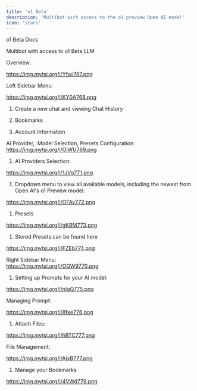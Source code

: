 ```yaml
---
title: 'o1 Beta'
description: 'Multibot with access to the o1 preview Open AI model'
icon: 'stars'
---
```




o1 Beta Docs

Multibot with access to o1 Beta LLM

Overview:

<https://img.mytsi.org/i/Yfwi767.png>

Left Sidebar Menu: 

<https://img.mytsi.org/i/KY0A768.png>

1.  Create a new chat and viewing Chat History

2.  Bookmarks

3.  Account Information

AI Provider,  Model Selection, Presets Configuration:\
<https://img.mytsi.org/i/OjWU769.png>

1.  AI Providers Selection:

<https://img.mytsi.org/i/1JVg771.png>

1.  Dropdown menu to view all available models, including the newest from Open AI's o1 Preview model:

<https://img.mytsi.org/i/OFAv772.png>

1.  Presets

<https://img.mytsi.org/i/gKBM773.png>

1.  Stored Presets can be found here

<https://img.mytsi.org/i/FZEb774.png>

Right Sidebar Menu:\
<https://img.mytsi.org/i/OGW9770.png>

1.  Setting up Prompts for your AI model:

<https://img.mytsi.org/i/nlgQ775.png>

Managing Prompt:

<https://img.mytsi.org/i/8fke776.png>

1.  Attach Files: 

<https://img.mytsi.org/i/hBTC777.png>

File Management:

<https://img.mytsi.org/i/AjxB777.png>

1.  Manage your Bookmarks

<https://img.mytsi.org/i/4VWd779.png>
